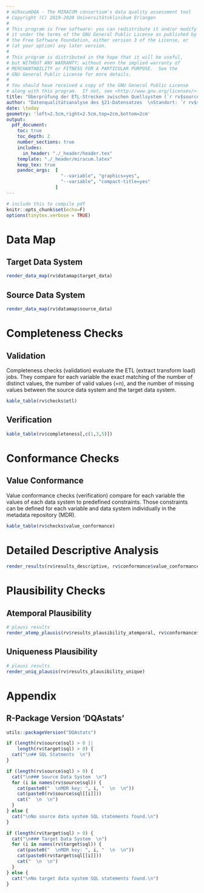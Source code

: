 ```yaml
---
# miRacumDQA - The MIRACUM consortium's data quality assessment tool
# Copyright (C) 2019-2020 Universitätsklinikum Erlangen
#
# This program is free software: you can redistribute it and/or modify
# it under the terms of the GNU General Public License as published by
# the Free Software Foundation, either version 3 of the License, or
# (at your option) any later version.
#
# This program is distributed in the hope that it will be useful,
# but WITHOUT ANY WARRANTY; without even the implied warranty of
# MERCHANTABILITY or FITNESS FOR A PARTICULAR PURPOSE.  See the
# GNU General Public License for more details.
#
# You should have received a copy of the GNU General Public License
# along with this program.  If not, see <http://www.gnu.org/licenses/>.
title: "Überprüfung der ETL-Strecken zwischen Quellsystem (`r rv$source$system_name`) und Zielsystem (`r rv$target$system_name`)"
author: "Datenqualitätsanalyse des §21-Datensatzes  \nStandort: `r rv$sitename`"
date: \today
geometry: 'left=2.5cm,right=2.5cm,top=2cm,bottom=2cm' 
output: 
  pdf_document:
    toc: true
    toc_depth: 2
    number_sections: true
    includes:
      in_header: "./_header/header.tex"
    template: "./_header/miracum.latex"
    keep_tex: true
    pandoc_args:  [
                    "--variable", "graphics=yes",
                    "--variable", "compact-title=yes"
                  ]
---
```


```r
# include this to compile pdf
knitr::opts_chunk$set(echo=F)
options(tinytex.verbose = TRUE)
```

\newpage

# Data Map

## Target Data System

```r
render_data_map(rv$datamap$target_data)
```

## Source Data System

```r
render_data_map(rv$datamap$source_data)
```

# Completeness Checks 

## Validation 

Completeness checks (validation) evaluate the ETL (extract transform load) jobs. They compare for each variable the exact matching of the number of distinct values, the number of valid values (=n), and the number of missing values between the source data system and the target data system.  

```r
kable_table(rv$checks$etl)
```

## Verification 

```r
kable_table(rv$completeness[,c(1,3,5)])
```

# Conformance Checks

## Value Conformance

Value conformance checks (verification) compare for each variable the values of each data system to predefined constraints. Those constraints can be defined for each variable and data system individually in the metadata repository (MDR).

```r
kable_table(rv$checks$value_conformance)
```


\newpage

# Detailed Descriptive Analysis

```r
render_results(rv$results_descriptive, rv$conformance$value_conformance)
```

\newpage

# Plausibility Checks

## Atemporal Plausibility 

```r
# plausi results
render_atemp_plausis(rv$results_plausibility_atemporal, rv$conformance$value_conformance)
```

## Uniqueness Plausibility

```r
# plausi results
render_uniq_plausis(rv$results_plausibility_unique)
```

\newpage

# Appendix

## R-Package Version 'DQAstats' 

```r
utils::packageVersion("DQAstats")
```

```r
if (length(rv$source$sql) > 0 ||
    length(rv$target$sql) > 0) {
  cat("\n## SQL Statments  \n")
}
```

```r
if (length(rv$source$sql) > 0) {
  cat("\n### Source Data System  \n")
  for (i in names(rv$source$sql)) {
    cat(paste0("  \nMDR key: ", i, "  \n  \n"))
    cat(paste0(rv$source$sql[[i]]))
    cat("  \n  \n")
  }
} else {
  cat("\nNo source data system SQL statements found.\n")
}
```

  

```r
if (length(rv$target$sql) > 0) {
  cat("\n### Target Data System  \n")
  for (i in names(rv$target$sql)) {
    cat(paste0("  \nMDR key: ", i, "  \n  \n"))
    cat(paste0(rv$target$sql[[i]]))
    cat("  \n  \n")
  }
} else {
  cat("\nNo target data system SQL statements found.\n")
}
```

